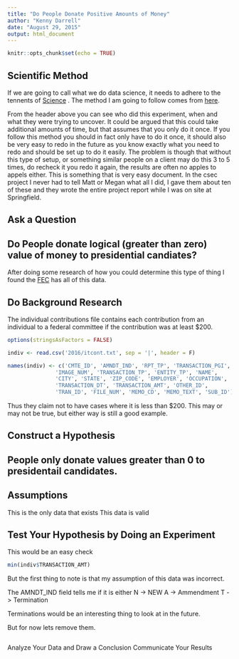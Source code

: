 ```yaml
---
title: "Do People Donate Positive Amounts of Money"
author: "Kenny Darrell"
date: "August 29, 2015"
output: html_document
---
```


```r
knitr::opts_chunk$set(echo = TRUE)
```

## Scientific Method

If we are going to call what we do data science, it needs to adhere to the tennents of [Science](https://en.wikipedia.org/wiki/Scientific_method)
. The method I am going to follow comes from [here](http://www.sciencebuddies.org/science-fair-projects/project_scientific_method.shtml).

From the header above you can see who did this experiment, when and what they were trying to uncover. It could be argued that this could take additional amounts of time, but that assumes that you only do it once. If you follow this method you should in fact only have to do it once, it should also be very easy to redo in the future as you know exactly what you need to redo and should be set up to do it easily. The problem is though that without this type of setup, or something similar people on a client may do this 3 to 5 times, do recheck it you redo it again, the results are often no apples to appels either. This is something that is very easy document. In the csec project I never had to tell Matt or Megan what all I did, I gave them about ten of these and they wrote the entire project report while I was on site at Springfield.




## Ask a Question
## Do People donate logical (greater than zero) value of money to presidential candiates?


After doing some research of how you could determine this type of thing I found the [FEC](http://www.fec.gov/finance/disclosure/ftpdet.shtml) has all of this data.

## Do Background Research

The individual contributions file contains each contribution from an 
individual to a federal committee if the contribution was at least $200.

```r
options(stringsAsFactors = FALSE)

indiv <- read.csv('2016/itcont.txt', sep = '|', header = F)

names(indiv) <- c('CMTE_ID', 'AMNDT_IND', 'RPT_TP', 'TRANSACTION_PGI',
               'IMAGE_NUM', 'TRANSACTION_TP', 'ENTITY_TP', 'NAME', 
               'CITY', 'STATE', 'ZIP_CODE', 'EMPLOYER', 'OCCUPATION',
               'TRANSACTION_DT', 'TRANSACTION_AMT', 'OTHER_ID',
               'TRAN_ID', 'FILE_NUM', 'MEMO_CD', 'MEMO_TEXT', 'SUB_ID')

```

Thus they claim not to have cases where it is less than $200. This may or may not be true, but either way is still a good example.


## Construct a Hypothesis
## People only donate values greater than 0 to presidentail candidates.

## Assumptions

This is the only data that exists 
This data is valid





## Test Your Hypothesis by Doing an Experiment

This would be an easy check

```r
min(indiv$TRANSACTION_AMT)
```

But the first thing to note is that my assumption of this data was incorrect.

The AMNDT_IND field tells me if it is either
N -> NEW
A -> Ammendment
T -> Termination

Terminations would be an interesting thing to look at in the future.

But for now lets remove them.

```r

```

Analyze Your Data and Draw a Conclusion
Communicate Your Results





